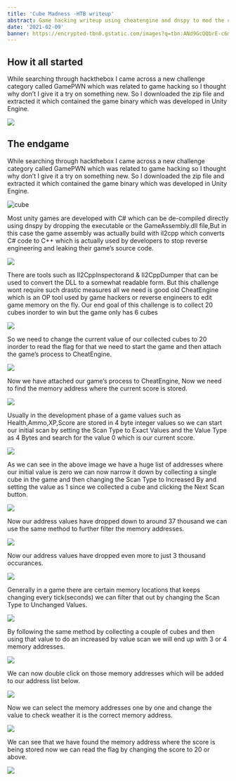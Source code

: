 ```yaml
---
title: 'Cube Madness -HTB writeup'
abstract: Game hacking writeup using cheatengine and dnspy to mod the cubes game
date: '2021-02-09'
banner: https://encrypted-tbn0.gstatic.com/images?q=tbn:ANd9GcQQbrE-c6mNAUaXNOUUEKxpi7GmXnvD4aYFLA&s
---
```


## How it all started


While searching through hackthebox I came across a new challenge category called GamePWN which was related to game hacking so I thought why don’t I give it a try on something new. So I downloaded the zip file and extracted it which contained the game binary which was developed in Unity Engine.

![](https://rahulr.in/assets/images/gamepwn-cubemadness/files.png)


## The endgame



While searching through hackthebox I came across a new challenge category called GamePWN which was related to game hacking so I thought why don’t I give it a try on something new. So I downloaded the zip file and extracted it which contained the game binary which was developed in Unity Engine.

![cube](https://rahulr.in/assets/images/gamepwn-cubemadness/files.png)

Most unity games are developed with C# which can be de-compiled directly using dnspy by dropping the executable or the GameAssembly.dll file,But in this case the game assembly was actually build with il2cpp which converts C# code to C++ which is actually used by developers to stop reverse engineering and leaking their game’s source code.

![](https://rahulr.in/assets/images/gamepwn-cubemadness/dnspy.png)

There are tools such as Il2CppInspectorand & Il2CppDumper that can be used to convert the DLL to a somewhat readable form. But this challenge wont require such drastic measures all we need is good old CheatEngine which is an OP tool used by game hackers or reverse engineers to edit game memory on the fly. Our end goal of this challenge is to collect 20 cubes inorder to win but the game only has 6 cubes

![](https://rahulr.in/assets/images/gamepwn-cubemadness/teaser.png)

So we need to change the current value of our collected cubes to 20 inorder to read the flag for that we need to start the game and then attach the game’s process to CheatEngine.

![](https://rahulr.in/assets/images/gamepwn-cubemadness/cheatengine.png)

Now we have attached our game’s process to CheatEngine, Now we need to find the memory address where the current score is stored.

![](https://rahulr.in/assets/images/gamepwn-cubemadness/cheatengine1.png)

Usually in the development phase of a game values such as Health,Ammo,XP,Score are stored in 4 byte integer values so we can start our initial scan by setting the Scan Type to Exact Values and the Value Type as 4 Bytes and search for the value 0 which is our current score.
 
![](https://rahulr.in/assets/images/gamepwn-cubemadness/cheatengine2.png)

As we can see in the above image we have a huge list of addresses where our initial value is zero we can now narrow it down by collecting a single cube in the game and then changing the Scan Type to Increased By and setting the value as 1 since we collected a cube and clicking the Next Scan button.

![](https://rahulr.in/assets/images/gamepwn-cubemadness/cheatengine3.png)

Now our address values have dropped down to around 37 thousand we can use the same method to further filter the memory addresses.

![](https://rahulr.in/assets/images/gamepwn-cubemadness/cheatengine4.png)

Now our address values have dropped even more to just 3 thousand occurances.

![](https://rahulr.in/assets/images/gamepwn-cubemadness/cheatengine5.png)

Generally in a game there are certain memory locations that keeps changing every tick(seconds) we can filter that out by changing the Scan Type to Unchanged Values.

![](https://rahulr.in/assets/images/gamepwn-cubemadness/cheatengine6.png)

By following the same method by collecting a couple of cubes and then using that value to do an increased by value scan we will end up with 3 or 4 memory addresses.

![](https://rahulr.in/assets/images/gamepwn-cubemadness/cheatengine7.png)

We can now double click on those memory addresses which will be added to our address list below.

![](https://rahulr.in/assets/images/gamepwn-cubemadness/cheatengine8.png)

Now we can select the memory addresses one by one and change the value to check weather it is the correct memory address.

![](https://rahulr.in/assets/images/gamepwn-cubemadness/cheatengine.gif)

We can see that we have found the memory address where the score is being stored now we can read the flag by changing the score to 20 or above.

![](https://rahulr.in/assets/images/gamepwn-cubemadness/win.png)

